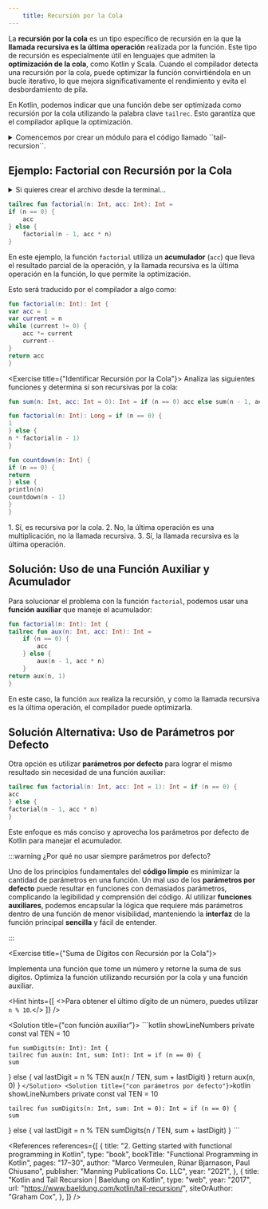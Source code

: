 ```yaml
---
    title: Recursión por la Cola
---
```


<ReadingTime />

La **recursión por la cola** es un tipo específico de recursión en la que la **llamada recursiva es la última operación** realizada por la función. Este tipo de recursión es especialmente útil en lenguajes que admiten la **optimización de la cola**, como Kotlin y Scala. Cuando el compilador detecta una recursión por la cola, puede optimizar la función convirtiéndola en un bucle iterativo, lo que mejora significativamente el rendimiento y evita el desbordamiento de pila.

En Kotlin, podemos indicar que una función debe ser optimizada como recursión por la cola utilizando la palabra clave `tailrec`. Esto garantiza que el compilador aplique la optimización.

<details>
<summary>
Comencemos por crear un módulo para el código llamado ``tail-recursion``.
</summary>

<Tabs groupId={"os"}>
<TabItem value="Windows" label="Windows">
    ```powershell
    New-Item -Path "tail-recursion\src\main\kotlin" -ItemType Directory
    Set-Content -Path "tail-recursion\build.gradle.kts" -Value "// Intentionally left blank"
    ```
</TabItem>
<TabItem value={"Windows (corto)"} label={"Windows (corto)"}>
    ```powershell
    mkdir tail-recursion\src\main\kotlin
    "// Intentionally left blank" > tail-recursion\build.gradle.kts
    ```
</TabItem>
<TabItem value="Unix" label="Unix">
    ```bash
    mkdir -p tail-recursion/src/main/kotlin
    echo "// Intentionally left blank" > tail-recursion/build.gradle.kts
    ```
</TabItem>
</Tabs>

Recuerda añadir el módulo a la configuración de Gradle en el archivo `settings.gradle.kts`.
</details>

## Ejemplo: Factorial con Recursión por la Cola

<details>
<summary>Si quieres crear el archivo desde la terminal...</summary>

<Tabs groupId={"os"}>
    <TabItem value="Windows" label="Windows">
        ```powershell
        New-Item -Path "tail-recursion\src\main\kotlin\cl\ravenhill\factorial\Factorial.kt" -ItemType "File"
        ```
    </TabItem>
    <TabItem value={"Windows (corto)"} label={"Windows (corto)"}>
        ```powershell
        ni "tail-recursion\src\main\kotlin\cl\ravenhill\factorial\Factorial.kt"
        ```
    </TabItem>
    <TabItem value="Unix" label="Unix">
        ```bash
        touch tail-recursion/src/main/kotlin/cl/ravenhill/factorial/Factorial.kt
        ```
    </TabItem>
</Tabs>
</details>

```kotlin showLineNumbers title="tail-recursion/src/main/kotlin/cl/ravenhill/factorial/Factorial.kt"
tailrec fun factorial(n: Int, acc: Int): Int =
if (n == 0) {
    acc
} else {
    factorial(n - 1, acc * n)
}
```

En este ejemplo, la función `factorial` utiliza un **acumulador** (`acc`) que lleva el resultado parcial de la operación, y la llamada recursiva es la última operación en la función, lo que permite la optimización.

Esto será traducido por el compilador a algo como:

```kotlin showLineNumbers
fun factorial(n: Int): Int {
var acc = 1
var current = n
while (current != 0) {
    acc *= current
    current--
}
return acc
}
```

<Exercise title={"Identificar Recursión por la Cola"}>
Analiza las siguientes funciones y determina si son recursivas por la cola:
```kotlin
fun sum(n: Int, acc: Int = 0): Int = if (n == 0) acc else sum(n - 1, acc + n)
```

```kotlin
fun factorial(n: Int): Long = if (n == 0) {
1
} else {
n * factorial(n - 1)
}
```

```kotlin
fun countdown(n: Int) {
if (n == 0) {
return
} else {
println(n)
countdown(n - 1)
}
}
```

<Solution>
    1. Sí, es recursiva por la cola.
    2. No, la última operación es una multiplicación, no la llamada recursiva.
    3. Sí, la llamada recursiva es la última operación.
</Solution>
</Exercise>

## Solución: Uso de una Función Auxiliar y Acumulador

Para solucionar el problema con la función ``factorial``, podemos usar una **función auxiliar** que maneje el acumulador:

```kotlin showLineNumbers title="tail-recursion/src/main/kotlin/cl/ravenhill/factorial/Factorial.kt"
fun factorial(n: Int): Int {
tailrec fun aux(n: Int, acc: Int): Int =
    if (n == 0) {
        acc
    } else {
        aux(n - 1, acc * n)
    }
return aux(n, 1)
}
```

En este caso, la función `aux` realiza la recursión, y como la llamada recursiva es la última operación, el compilador puede optimizarla.

## Solución Alternativa: Uso de Parámetros por Defecto

Otra opción es utilizar **parámetros por defecto** para lograr el mismo resultado sin necesidad de una función auxiliar:

```kotlin showLineNumbers title="tail-recursion/src/main/kotlin/cl/ravenhill/factorial/Factorial.kt"
tailrec fun factorial(n: Int, acc: Int = 1): Int = if (n == 0) {
acc
} else {
factorial(n - 1, acc * n)
}
```

Este enfoque es más conciso y aprovecha los parámetros por defecto de Kotlin para manejar el acumulador.

:::warning ¿Por qué no usar siempre parámetros por defecto?

Uno de los principios fundamentales del **código limpio** es minimizar la cantidad de parámetros en una función. Un mal uso de los **parámetros por defecto** puede resultar en funciones con demasiados parámetros, complicando la legibilidad y comprensión del código. Al utilizar **funciones auxiliares**, podemos encapsular la lógica que requiere más parámetros dentro de una función de menor visibilidad, manteniendo la **interfaz** de la función principal **sencilla** y fácil de entender.

:::

<Exercise title={"Suma de Dígitos con Recursión por la Cola"}>

Implementa una función que tome un número y retorne la suma de sus dígitos. Optimiza la función utilizando recursión por la cola y una función auxiliar.

<Hint hints={[
    <>Para obtener el último dígito de un número, puedes utilizar <code>n % 10</code>.</>
]} />

<Solution title={"con función auxiliar"}>
    ```kotlin showLineNumbers
    private const val TEN = 10

    fun sumDigits(n: Int): Int {
    tailrec fun aux(n: Int, sum: Int): Int = if (n == 0) {
    sum
} else {
    val lastDigit = n % TEN
    aux(n / TEN, sum + lastDigit)
}
    return aux(n, 0)
}
    ```
</Solution>
<Solution title={"con parámetros por defecto"}>
    ```kotlin showLineNumbers
    private const val TEN = 10

    tailrec fun sumDigits(n: Int, sum: Int = 0): Int = if (n == 0) {
    sum
} else {
    val lastDigit = n % TEN
    sumDigits(n / TEN, sum + lastDigit)
}
    ```
</Solution>
</Exercise>

<References references={[
{
title: "2. Getting started with functional programming in Kotlin",
        type: "book",
        bookTitle: "Functional Programming in Kotlin",
        pages: "17–30",
        author: "Marco Vermeulen, Rúnar Bjarnason, Paul Chiusano",
        publisher: "Manning Publications Co. LLC",
        year: "2021",
    },
    {
        title: "Kotlin and Tail Recursion | Baeldung on Kotlin",
        type: "web",
        year: "2017",
        url: "https://www.baeldung.com/kotlin/tail-recursion/",
        siteOrAuthor: "Graham Cox",
    },
]} />

